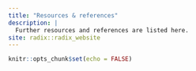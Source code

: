 ```yaml
---
title: "Resources & references"
description: |
  Further resources and references are listed here. 
site: radix::radix_website
---
```


```r
knitr::opts_chunk$set(echo = FALSE)
```
